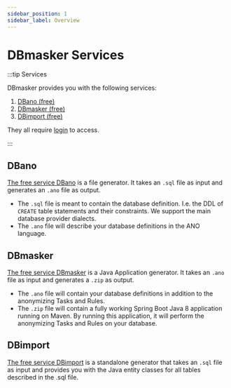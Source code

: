 ```yaml
---
sidebar_position: 1
sidebar_label: Overview
---
```


# DBmasker Services

:::tip Services

DBmasker provides you with the following services:

1. [DBano (free)](../dbano)
2. [DBmasker (free)](../dbmasker)
3. [DBimport (free)](../dbimport)

They all require [login](../access) to access.

:::

## DBano

[The free service DBano](../dbano) is a file generator. It takes an `.sql` file as input and generates an `.ano` file as output.

- The `.sql` file is meant to contain the database definition. I.e. the DDL of `CREATE` table statements and their constraints. We support the main database provider dialects.
- The `.ano` file will describe your database definitions in the ANO language.

## DBmasker

[The free service DBmasker](../dbmasker) is a Java Application generator. It takes an `.ano` file as input and generates a `.zip` as output.

- The `.ano` file will contain your database definitions in addition to the anonymizing Tasks and Rules.
- The `.zip` file will contain a fully working Spring Boot Java 8 application running on Maven. By running this application, it will perform the anonymizing Tasks and Rules on your database.

## DBimport

[The free service DBimport](../dbimport) is a standalone generator that takes an `.sql` file as input and provides you with the Java entity classes for all tables described in the .sql file.
